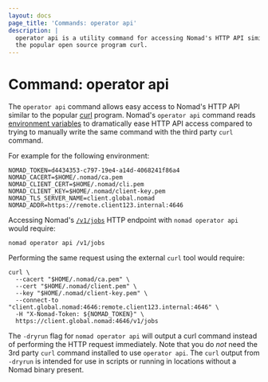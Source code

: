```yaml
---
layout: docs
page_title: 'Commands: operator api'
description: |
  operator api is a utility command for accessing Nomad's HTTP API similar to
  the popular open source program curl.
---
```


# Command: operator api

The `operator api` command allows easy access to Nomad's HTTP API similar to
the popular [curl] program. Nomad's `operator api` command reads [environment
variables][envvars] to dramatically ease HTTP API access compared to trying to
manually write the same command with the third party `curl` command.

For example for the following environment:

```
NOMAD_TOKEN=d4434353-c797-19e4-a14d-4068241f86a4
NOMAD_CACERT=$HOME/.nomad/ca.pem
NOMAD_CLIENT_CERT=$HOME/.nomad/cli.pem
NOMAD_CLIENT_KEY=$HOME/.nomad/client-key.pem
NOMAD_TLS_SERVER_NAME=client.global.nomad
NOMAD_ADDR=https://remote.client123.internal:4646
```

Accessing Nomad's [`/v1/jobs`][jobs] HTTP endpoint with `nomad operator
api` would require:

```
nomad operator api /v1/jobs
```

Performing the same request using the external `curl` tool would require:

```
curl \
  --cacert "$HOME/.nomad/ca.pem" \
  --cert "$HOME/.nomad/client.pem" \
  --key "$HOME/.nomad/client-key.pem" \
  --connect-to "client.global.nomad:4646:remote.client123.internal:4646" \
  -H "X-Nomad-Token: ${NOMAD_TOKEN}" \
  https://client.global.nomad:4646/v1/jobs
```

The `-dryrun` flag for `nomad operator api` will output a curl command instead
of performing the HTTP request immediately. Note that you do *not* need the 3rd
party `curl` command installed to use `operator api`. The `curl` output from
`-dryrun` is intended for use in scripts or running in locations without a
Nomad binary present.

[curl]: https://curl.se/
[envvars]: /docs/commands#environment-variables
[jobs]: /api-docs/jobs
